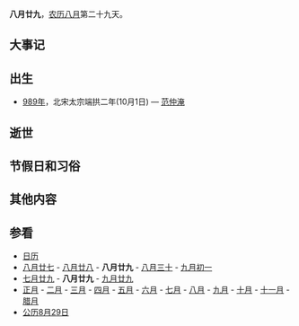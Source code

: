 {{Lunar08Calendar}}
'''八月廿九'''，[[农历|农历]][[八月_(农历)|八月]]第二十九天。

==大事记==

==出生==
*[[989年|989年]]，北宋太宗端拱二年(10月1日) — [[范仲淹|范仲淹]]

==逝世==

==节假日和习俗==

==其他内容==

==参看==
*[[历史上的今天|日历]]
*[[八月廿七|八月廿七]] - [[八月廿八|八月廿八]] - '''八月廿九''' - [[八月三十|八月三十]] - [[九月初一|九月初一]]
*[[七月廿九|七月廿九]] - '''八月廿九''' - [[九月廿九|九月廿九]]
*[[正月|正月]] - [[二月_(农历)|二月]] - [[三月_(农历)|三月]] - [[四月_(农历)|四月]] - [[五月_(农历)|五月]] - [[六月_(农历)|六月]] - [[七月_(农历)|七月]] - [[八月_(农历)|八月]] - [[九月_(农历)|九月]] - [[十月_(农历)|十月]] - [[十一月_(农历)|十一月]] - [[腊月|腊月]]
*[[公历|公历]][[8月29日|8月29日]]
